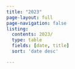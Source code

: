 ```yaml
---
title: "2023"
page-layout: full
page-navigation: false
listing:
  contents: 2023/
  type: table
  fields: [date, title]
  sort: 'date desc'

---
```


